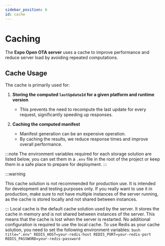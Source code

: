 ```yaml
---
sidebar_position: 6
id: cache
---
```


# Caching

The **Expo Open OTA server** uses a cache to improve performance and reduce server load by avoiding repeated computations.

## Cache Usage

The cache is primarily used for:

1. **Storing the computed `lastUpdateId` for a given platform and runtime version**
   - This prevents the need to recompute the last update for every request, significantly speeding up responses.

2. **Caching the computed manifest**
   - Manifest generation can be an expensive operation.
   - By caching the results, we reduce response times and improve overall performance.

:::note
The environment variables required for each storage solution are listed below, you can set them in a `.env` file in the root of the project or keep them in a safe place to prepare for deployment.
:::


<Tabs queryString="cache" defaultValue="local">
  <TabItem value="local" label="Local cache" default>
  :::warning

  This cache solution is not recommended for production use. It is intended for development and testing purposes only.
  If you really want to use it in production, make sure to not have multiple instances of the server running, as the cache is stored locally and not shared between instances.

  :::
   Local cache is the default cache solution used by the server. It stores the cache in memory and is not shared between instances of the server. This means that the cache is lost when the server is restarted.
   No additional configuration is required to use the local cache.
  </TabItem>
  <TabItem value="redis" label="Redis">
    To use Redis as your cache solution, you need to set the following environment variables:
    ```bash title=".env"
    REDIS_HOST=your-redis-host
    REDIS_PORT=your-redis-port
    REDIS_PASSWORD=your-redis-password
    ```
  </TabItem>
</Tabs>
